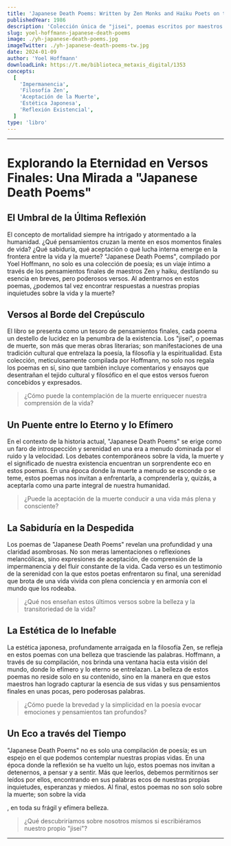 ```yaml
---
title: 'Japanese Death Poems: Written by Zen Monks and Haiku Poets on the Verge of Death'
publishedYear: 1986
description: 'Colección única de "jisei", poemas escritos por maestros Zen y haiku en sus momentos finales. Reflexiones profundas sobre la vida, la muerte y la aceptación, enmarcadas en la filosofía Zen y la estética japonesa.'
slug: yoel-hoffmann-japanese-death-poems
image: ./yh-japanese-death-poems.jpg
imageTwitter: ./yh-japanese-death-poems-tw.jpg
date: 2024-01-09
author: 'Yoel Hoffmann'
downloadLink: https://t.me/biblioteca_metaxis_digital/1353
concepts:
  [
    'Impermanencia',
    'Filosofía Zen',
    'Aceptación de la Muerte',
    'Estética Japonesa',
    'Reflexión Existencial',
  ]
type: 'libro'
---
```


---

# Explorando la Eternidad en Versos Finales: Una Mirada a "Japanese Death Poems"

## **El Umbral de la Última Reflexión**

El concepto de mortalidad siempre ha intrigado y atormentado a la humanidad. ¿Qué pensamientos cruzan la mente en esos momentos finales de vida? ¿Qué sabiduría, qué aceptación o qué lucha interna emerge en la frontera entre la vida y la muerte? "Japanese Death Poems", compilado por Yoel Hoffmann, no solo es una colección de poesía; es un viaje íntimo a través de los pensamientos finales de maestros Zen y haiku, destilando su esencia en breves, pero poderosos versos. Al adentrarnos en estos poemas, ¿podemos tal vez encontrar respuestas a nuestras propias inquietudes sobre la vida y la muerte?

## **Versos al Borde del Crepúsculo**

El libro se presenta como un tesoro de pensamientos finales, cada poema un destello de lucidez en la penumbra de la existencia. Los "jisei", o poemas de muerte, son más que meras obras literarias; son manifestaciones de una tradición cultural que entrelaza la poesía, la filosofía y la espiritualidad. Esta colección, meticulosamente compilada por Hoffmann, no solo nos regala los poemas en sí, sino que también incluye comentarios y ensayos que desentrañan el tejido cultural y filosófico en el que estos versos fueron concebidos y expresados.

> ¿Cómo puede la contemplación de la muerte enriquecer nuestra comprensión de la vida?

## **Un Puente entre lo Eterno y lo Efímero**

En el contexto de la historia actual, "Japanese Death Poems" se erige como un faro de introspección y serenidad en una era a menudo dominada por el ruido y la velocidad. Los debates contemporáneos sobre la vida, la muerte y el significado de nuestra existencia encuentran un sorprendente eco en estos poemas. En una época donde la muerte a menudo se esconde o se teme, estos poemas nos invitan a enfrentarla, a comprenderla y, quizás, a aceptarla como una parte integral de nuestra humanidad.

> ¿Puede la aceptación de la muerte conducir a una vida más plena y consciente?

## **La Sabiduría en la Despedida**

Los poemas de "Japanese Death Poems" revelan una profundidad y una claridad asombrosas. No son meras lamentaciones o reflexiones melancólicas, sino expresiones de aceptación, de comprensión de la impermanencia y del fluir constante de la vida. Cada verso es un testimonio de la serenidad con la que estos poetas enfrentaron su final, una serenidad que brota de una vida vivida con plena conciencia y en armonía con el mundo que los rodeaba.

> ¿Qué nos enseñan estos últimos versos sobre la belleza y la transitoriedad de la vida?

## **La Estética de lo Inefable**

La estética japonesa, profundamente arraigada en la filosofía Zen, se refleja en estos poemas con una belleza que trasciende las palabras. Hoffmann, a través de su compilación, nos brinda una ventana hacia esta visión del mundo, donde lo efímero y lo eterno se entrelazan. La belleza de estos poemas no reside solo en su contenido, sino en la manera en que estos maestros han logrado capturar la esencia de sus vidas y sus pensamientos finales en unas pocas, pero poderosas palabras.

> ¿Cómo puede la brevedad y la simplicidad en la poesía evocar emociones y pensamientos tan profundos?

## **Un Eco a través del Tiempo**

"Japanese Death Poems" no es solo una compilación de poesía; es un espejo en el que podemos contemplar nuestras propias vidas. En una época donde la reflexión se ha vuelto un lujo, estos poemas nos invitan a detenernos, a pensar y a sentir. Más que leerlos, debemos permitirnos ser leídos por ellos, encontrando en sus palabras ecos de nuestras propias inquietudes, esperanzas y miedos. Al final, estos poemas no son solo sobre la muerte; son sobre la vida

, en toda su frágil y efímera belleza.

> ¿Qué descubriríamos sobre nosotros mismos si escribiéramos nuestro propio "jisei"?

---
